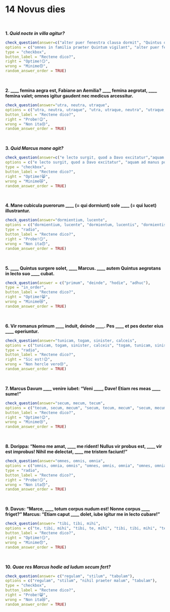 # 14 Novus dies
</br>

**1. _Quid nocte in villa agitur?_**


```r
check_question(answer=c("alter puer fenestra clausa dormit", "Quintus oculis apertis cubat, is enim non valet"),
options = c("omnes in familia praeter Quintum vigilant", "alter puer fenestra clausa dormit", "gallus totam noctem canit", "Quintus oculis apertis cubat, is enim non valet"),
type = "checkbox",
button_label = "Rectene dico?",
right = "Optime!😏",
wrong = "Minime😞",
random_answer_order = TRUE)
```
</br>

**2. ____ femina aegra est, Fabiane an Aemilia? ____ femina aegrotat, ____ femina valet; omnes igitur gaudent nec medicus arcessitur.**

```r
check_question(answer="utra, neutra, utraque",
options = c("utra, neutra, utraque", "utra, utraque, neutra", "utraque, neutra, utra", "utraque, utra, neutra"),
button_label = "Rectene dico?",
right = "Probe!😉",
wrong = "Non ita😢",
random_answer_order = TRUE)
```
</br>

**3. _Quid Marcus mane agit?_**


```r
check_question(answer=c("e lecto surgit, quod a Davo excitatur","aquam ad manus poscit, quam Davus affert"),
options = c("e lecto surgit, quod a Davo excitatur", "aquam ad manus poscit, quam Davus affert", "nihil aliud praeter faciem lavat; manus enim purae sunt", "corpus totum sordidum in aquam mergit"),
type = "checkbox",
button_label = "Rectene dico?",
right = "Optime!😸",
wrong = "Minime😿",
random_answer_order = TRUE)
```
</br>

**4. Mane cubicula puerorum ____ (= qui dormiunt) sole ____ (= qui lucet) illustrantur.**

```r
check_question(answer="dormientium, lucente",
options = c("dormientium, lucente", "dormientum, lucentis", "dormientis, lucente", "dormientorum, lucento"),
type = "radio",
button_label = "Rectene dico?",
right = "Probe!😏",
wrong = "Non ita😞",
random_answer_order = TRUE)
```
</br>

**5. ____ Quintus surgere solet, ____ Marcus. ____ autem Quintus aegrotans in lecto suo ____ cubat.**

```r
check_question(answer = c("primum", "deinde", "hodie", "adhuc"),
type = "in_order",
button_label = "Rectene dico?",
right = "Optime!😸",
wrong = "Minime😿",
random_answer_order = TRUE)
```
</br>

**6. Vir romanus primum ____ induit, deinde ____. Pes ____ et pes dexter eius ____ operiuntur.**

```r
check_question(answer="tunicam, togam, sinister, calceis",
options = c("tunicam, togam, sinister, calceis", "togam, tunicam, sinister, calceis", "tunicam, togam, sinistra, calceis", "tunicam, togam, sinister, calceo"),
type = "radio",
button_label = "Rectene dico?",
right = "Sic est!😉",
wrong = "Non hercle vero😢",
random_answer_order = TRUE)
```
</br>

**7. Marcus Davum ____ venire iubet: "Veni ____, Dave! Etiam res meas ____ sume!"**

```r
check_question(answer="secum, mecum, tecum",
options = c("tecum, secum, mecum", "secum, tecum, mecum", "secum, mecum, tecum", "tecum, mecum, secum"),
button_label = "Rectene dico?",
right = "Optime!😉",
wrong = "Minime😢",
random_answer_order = TRUE)
```
</br>

**8. Dorippa: "Nemo me amat, ____ me rident! Nullus vir probus est, ____ vir est improbus! Nihil me delectat, ____ me tristem faciunt!"**

```r
check_question(answer="omnes, omnis, omnia",
options = c("omnis, omnia, omnis", "omnes, omnis, omnia", "omnes, omnia, omnis", "omnia, omnes, omnis"),
type = "radio",
button_label = "Rectene dico?",
right = "Probe!😏",
wrong = "Non ita😞",
random_answer_order = TRUE)
```
</br>

**9. Davus: "Marce, ____ totum corpus nudum est! Nonne corpus ____ friget?" Marcus: "Etiam caput ____ dolet, iube igitur me in lecto cubare!"**

```r
check_question(answer= "tibi, tibi, mihi",
options = c("te, tibi, mihi", "tibi, te, mihi", "tibi, tibi, mihi", "te, tibi, me"),
button_label = "Rectene dico?",
right = "Optime!😏",
wrong = "Minime😞",
random_answer_order = TRUE)
```
</br>

**10. _Quae res Marcus hodie ad ludum secum fert?_**

```r
check_question(answer= c("regulam", "stilum", "tabulam"),
options = c("regulam", "stilum", "nihil praeter malum", "tabulam"),
type = "checkbox",
button_label = "Rectene dico?",
right = "Probe!😸",
wrong = "Non ita😿",
random_answer_order = TRUE)
```
</br>



